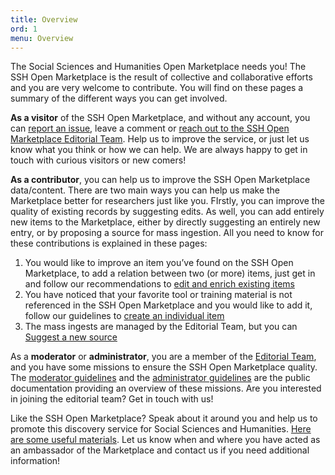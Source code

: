 ```yaml
---
title: Overview
ord: 1
menu: Overview
---
```

The Social Sciences and Humanities Open Marketplace needs you! The SSH Open Marketplace is the result of collective and collaborative efforts and you are very welcome to contribute. You will find on these pages a summary of the different ways you can get involved. 

**As a visitor** of the SSH Open Marketplace, and without any account, you can [report an issue](/contact), leave a comment or [reach out to the SSH Open Marketplace Editorial Team](/about/team). Help us to improve the service, or just let us know what you think or how we can help. We are always happy to get in touch with curious visitors or new comers! 

**As a contributor**, you can help us to improve the SSH Open Marketplace data/content. There are two main ways you can help us make the Marketplace better for researchers just like you. FIrstly, you can improve the quality of existing records by suggesting edits. As well, you can add entirely new items to the Marketplace, either by directly suggesting an entirely new entry, or by proposing a source for mass ingestion. All you need to know for these contributions is explained in these pages:

1. You would like to improve an item you’ve found on the SSH Open Marketplace, to add a relation between two (or more) items, just get in and follow our recommendations to [edit and enrich existing items](https://docs.google.com/document/d/1Dtr49qK4xPBbaV0VtkUVVzFg6j_kvbC9TKhTm8Yt3HA/edit#bookmark=id.k5ge808bojau)
2. You have noticed that your favorite tool or training material is not referenced in the SSH Open Marketplace and you would like to add it, follow our guidelines to [create an individual item]()
3. The mass ingests are managed by the Editorial Team, but you can [Suggest a new source]()

As a **moderator** or **administrator**, you are a member of the [Editorial Team](/about/team), and you have some missions to ensure the SSH Open Marketplace quality. The [moderator guidelines]() and the [administrator guidelines]() are the public documentation providing an overview of these missions. Are you interested in joining the editorial team? Get in touch with us! 

Like the SSH Open Marketplace? Speak about it around you and help us to promote this discovery service for Social Sciences and Humanities. [Here are some useful materials](/about/service). Let us know when and where you have acted as an ambassador of the Marketplace and contact us if you need additional information!